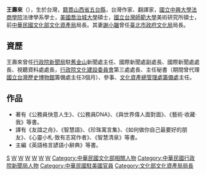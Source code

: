 {{refimprove|time=2011-06-01T18:54:33+00:00}}
'''王壽來'''（{{bd|1948年|7月27日|||}}），生於台灣，[[籍貫|籍貫]][[山西省|山西省]][[五台縣|五台縣]]，台灣作家、翻譯家，[[國立中興大學法商學院|國立中興大學法商學院]]法律學系學士，[[美國|美國]][[喬治城大學|喬治城大學]]碩士，[[國立台灣師範大學|國立台灣師範大學]]美術研究所碩士，前[[中華民國文化部|中華民國文化部]][[文化資產局|文化資產局]]局長。其妻[[謝小韞|謝小韞]]曾任[[臺北市政府文化局|臺北市政府文化局]]局長。

== 資歷 ==
王壽來曾任[[行政院新聞局|行政院新聞局]]駐[[舊金山|舊金山]]新聞處主任、國際新聞處副處長、國際新聞處處長、視聽資料處處長，[[行政院文化建設委員會|行政院文化建設委員會]]第三處處長、主任秘書（期間曾代理[[國立台灣歷史博物館|國立台灣歷史博物館]]籌備處主任3個月）、參事、[[文化部文化資產局|文化資產總管理處籌備處]]主任。

== 作品 ==
*著有《公務員快意人生》、《公務員DNA》、《與世界偉人面對面》、《藝術·收藏·我》等書。
*譯有《友誼之舟》、《智慧語》、《珍珠寓言集》、《如何做你自己最要好的朋友》、《心靈小札·致有志寫作者》、《智慧清泉》等書。
*主編《英語格言諺語小辭典》等書。

[[Category:王姓|S]]
[[Category:山西裔台灣人|W]]
[[Category:台灣作家|W]]
[[Category:台灣翻譯家|W]]
[[Category:國立中興大學法商學院校友|W]]
[[Category:國立臺灣師範大學校友|W]]
[[Category:喬治城大學校友|W]]
[[Category:中華民國文化部相關人物|Category:中華民國文化部相關人物]]
[[Category:中華民國行政院新聞局人物|Category:中華民國行政院新聞局人物]]
[[Category:中華民國駐美國官員|Category:中華民國駐美國官員]]
[[Category:文化部文化資產局局長|Category:文化部文化資產局局長]]